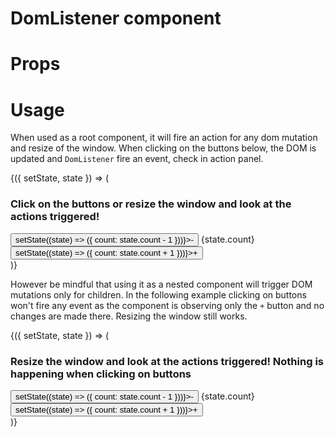 
<Meta title="MDX|DomListener" component={DomListener} />

# DomListener component

<Description of={DomListener} />

# Props

<Props of={DomListener} />

# Usage

When used as a root component, it will fire an action for any dom mutation and resize of the window. When clicking on the buttons below, the DOM is updated and `DomListener` fire an event, check in action panel.

<Preview withSource>
  <Story name="as root component">
    <DomListener onUpdate={action("update")}>
      <Component initialState={{ count: 0 }}>
        {({ setState, state }) => (
          <div>
            <h3>Click on the buttons or resize the window and look at the actions triggered!</h3>
            <button onClick={() => setState((state) => ({ count: state.count - 1 }))}>-</button>
            <span> {state.count} </span>
            <button onClick={() => setState((state) => ({ count: state.count + 1 }))}>+</button>
          </div>
        )}
      </Component>
    </DomListener>
  </Story>
</Preview>

However be mindful that using it as a nested component will trigger DOM mutations only for children. In the following example clicking on buttons won't fire any event as the component is observing only the `+` button and no changes are made there. Resizing the window still works.

<Preview withSource>
  <Story name="as a nested component">
    <Component initialState={{ count: 0 }}>
      {({ setState, state }) => (
        <div>
          <h3>Resize the window and look at the actions triggered! Nothing is happening when clicking on buttons</h3>
          <button onClick={() => setState((state) => ({ count: state.count - 1 }))}>-</button>
          <span> {state.count} </span>
          <DomListener onUpdate={action("update")}>
            <button onClick={() => setState((state) => ({ count: state.count + 1 }))}>+</button>
          </DomListener>
        </div>
      )}
    </Component>
  </Story>
</Preview>
